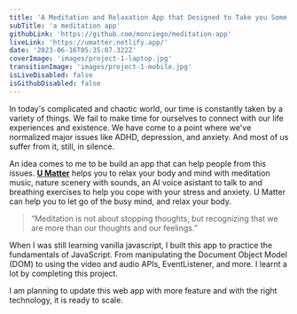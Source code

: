 ```yaml
---
title: 'A Meditation and Relaxation App that Designed to Take you Some Moment to Relax and Breathe.'
subTitle: 'a meditation app'
githubLink: 'https://github.com/monciego/meditation-app'
liveLink: 'https://umatter.netlify.app/'
date: '2023-06-16T05:35:07.322Z'
coverImage: 'images/project-1-laptop.jpg'
transitionImage: 'images/project-1-mobile.jpg'
isLiveDisabled: false
isGithubDisabled: false
---
```


In today's complicated and chaotic world, our time is constantly taken by a variety of things. We fail to make time for ourselves to connect with our life experiences and existence. We have come to a point where we've normalized major issues like ADHD, depression, and anxiety. And most of us suffer from it, still, in silence.

An idea comes to me to be build an app that can help people from this issues. **[U Matter](https://umatter.netlify.app/)** helps you to relax your body and mind with meditation music, nature scenery with sounds, an AI voice asistant to talk to and breathing exercises to help you cope with your stress and anxiety. U Matter can help you to let go of the busy mind, and relax your body.

> “Meditation is not about stopping thoughts, but recognizing that we are more than our thoughts and our feelings.”

When I was still learning vanilla javascript, I built this app to practice the fundamentals of JavaScript. From manipulating the Document Object Model (DOM) to using the video and audio APIs, EventListener, and more. I learnt a lot by completing this project.

I am planning to update this web app with more feature and with the right technology, it is ready to scale.
